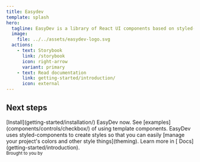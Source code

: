 ```yaml
---
title: Easydev
template: splash
hero:
  tagline: EasyDev is a library of React UI components based on styled-components made by the Aspirity team. Leveraging best practices gleaned from diverse projects, we've architected this library for code elegance and user-friendly integration. Although it is still in its pre-alpha stage, this version has a kit of core components that can effectively cover your development requirements.
  image:
    file: ../../assets/easydev-logo.svg
  actions:
    - text: Storybook
      link: /storybook
      icon: right-arrow
      variant: primary
    - text: Read documentation
      link: getting-started/introduction/
      icon: external
---
```



## Next steps

<CardGrid stagger>
  <Card title="Installation" icon="rocket">
    [Install](getting-started/installation/) EasyDev now.
  </Card>
  <Card title="Components" icon="puzzle">
    See [examples](components/controls/checkbox/) of using template components.
  </Card>
  <Card title="Change color theme" icon="pencil">
    EasyDev uses styled-components to create styles so that you can easily [manage your project's colors and other style
    things](theming).
  </Card>
  <Card title="Read the docs" icon="document">
    Learn more in [ Docs](getting-started/introduction).
  </Card>
</CardGrid>

<article class="about">
  <small>Brought to you by</small>
  <a href="https://aspirity.com/" target="_blank">
    <span class="aspirity-logo" />
  </a>
</article>

